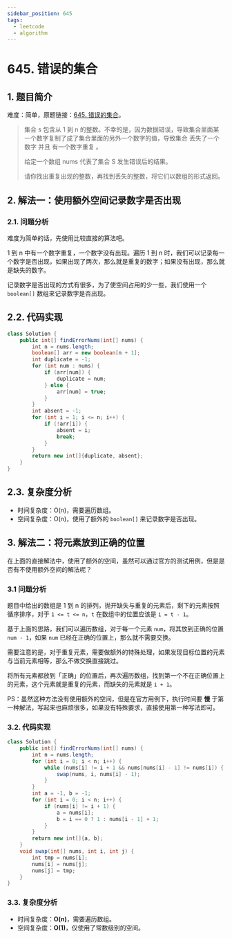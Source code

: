 ```yaml
---
sidebar_position: 645
tags:
  - leetcode
  - algorithm
---
```


# 645. 错误的集合

## 1. 题目简介

难度：简单，原题链接：[645. 错误的集合](https://leetcode.cn/problems/set-mismatch/)。

> 集合 s 包含从 1 到 n 的整数。不幸的是，因为数据错误，导致集合里面某一个数字复制了成了集合里面的另外一个数字的值，导致集合 丢失了一个数字 并且 有一个数字重复 。
>
> 给定一个数组 nums 代表了集合 S 发生错误后的结果。
>
> 请你找出重复出现的整数，再找到丢失的整数，将它们以数组的形式返回。

## 2. 解法一：使用额外空间记录数字是否出现

### 2.1. 问题分析

难度为简单的话，先使用比较直接的算法吧。

1 到 n 中有一个数字重复，一个数字没有出现。遍历 1 到 n 时，我们可以记录每一个数字是否出现，如果出现了两次，那么就是重复的数字；如果没有出现，那么就是缺失的数字。

记录数字是否出现的方式有很多，为了使空间占用的少一些，我们使用一个 `boolean[]` 数组来记录数字是否出现。

## 2.2. 代码实现

```java
class Solution {
    public int[] findErrorNums(int[] nums) {
        int n = nums.length;
        boolean[] arr = new boolean[n + 1];
        int duplicate = -1;
        for (int num : nums) {
            if (arr[num]) {
                duplicate = num;
            } else {
                arr[num] = true;
            }
        }
        int absent = -1;
        for (int i = 1; i <= n; i++) {
            if (!arr[i]) {
                absent = i;
                break;
            }
        }
        return new int[]{duplicate, absent};
    }
}
```

## 2.3. 复杂度分析

- 时间复杂度：O(n)，需要遍历数组。
- 空间复杂度：O(n)，使用了额外的 `boolean[]` 来记录数字是否出现。

## 3. 解法二：将元素放到正确的位置

在上面的直接解法中，使用了额外的空间，虽然可以通过官方的测试用例，但是是否有不使用额外空间的解法呢？

### 3.1 问题分析

题目中给出的数组是 1 到 n 的排列，抛开缺失与重复的元素后，剩下的元素按照循序排序，对于 `1 <= t <= n`，`t` 在数组中的位置应该是 `i = t - 1`。

基于上面的思路，我们可以遍历数组，对于每一个元素 `num`，将其放到正确的位置 `num - 1`，如果 `num` 已经在正确的位置上，那么就不需要交换。

需要注意的是，对于重复元素，需要做额外的特殊处理，如果发现目标位置的元素与当前元素相等，那么不做交换直接跳过。

将所有元素都放到「正确」的位置后，再次遍历数组，找到第一个不在正确位置上的元素，这个元素就是重复的元素，而缺失的元素就是 `i + 1`。

PS：虽然这种方法没有使用额外的空间，但是在官方用例下，执行时间要 **慢** 于第一种解法，写起来也麻烦很多，如果没有特殊要求，直接使用第一种写法即可。

### 3.2. 代码实现

```java
class Solution {
    public int[] findErrorNums(int[] nums) {
        int n = nums.length;
        for (int i = 0; i < n; i++) {
            while (nums[i] != i + 1 && nums[nums[i] - 1] != nums[i]) {
                swap(nums, i, nums[i] - 1);
            }
        }
        int a = -1, b = -1;
        for (int i = 0; i < n; i++) {
            if (nums[i] != i + 1) {
                a = nums[i];
                b = i == 0 ? 1 : nums[i - 1] + 1;
            }
        }
        return new int[]{a, b};
    }
    void swap(int[] nums, int i, int j) {
        int tmp = nums[i];
        nums[i] = nums[j];
        nums[j] = tmp;
    }
}
```

### 3.3. 复杂度分析

- 时间复杂度：**O(n)**，需要遍历数组。
- 空间复杂度：**O(1)**，仅使用了常数级别的空间。